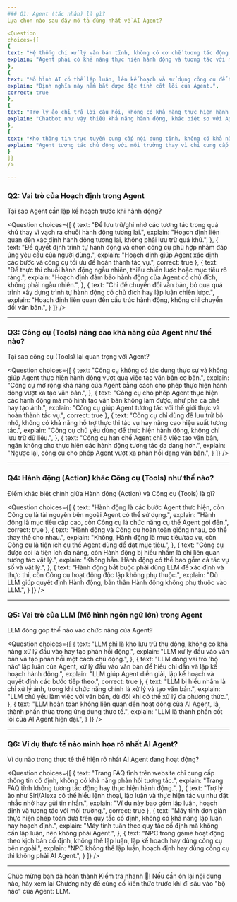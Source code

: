 ```yaml
---
### Q1: Agent (tác nhân) là gì?
Lựa chọn nào sau đây mô tả đúng nhất về AI Agent?

<Question
choices={[
{
text: "Hệ thống chỉ xử lý văn bản tĩnh, không có cơ chế tương tác động với môi trường xung quanh hay thực hiện hành động có ý nghĩa.",
explain: "Agent phải có khả năng thực hiện hành động và tương tác với môi trường.",
},
{
text: "Mô hình AI có thể lập luận, lên kế hoạch và sử dụng công cụ để tương tác với môi trường nhằm đạt mục tiêu cụ thể.",
explain: "Định nghĩa này nắm bắt được đặc tính cốt lõi của Agent.",
correct: true
},
{
text: "Trợ lý ảo chỉ trả lời câu hỏi, không có khả năng thực hiện hành động hay tương tác với hệ thống bên ngoài.",
explain: "Chatbot như vậy thiếu khả năng hành động, khác biệt so với Agent.",
},
{
text: "Kho thông tin trực tuyến cung cấp nội dung tĩnh, không có khả năng thực thi tác vụ hay tương tác chủ động với người dùng.",
explain: "Agent tương tác chủ động với môi trường thay vì chỉ cung cấp thông tin tĩnh.",
}
]}
/>

---
```


### Q2: Vai trò của Hoạch định trong Agent
Tại sao Agent cần lập kế hoạch trước khi hành động?

<Question
choices={[
{
text: "Để lưu trữ/ghi nhớ các tương tác trong quá khứ thay vì vạch ra chuỗi hành động tương lai.",
explain: "Hoạch định liên quan đến xác định hành động tương lai, không phải lưu trữ quá khứ.",
},
{
text: "Để quyết định trình tự hành động và chọn công cụ phù hợp nhằm đáp ứng yêu cầu của người dùng.",
explain: "Hoạch định giúp Agent xác định các bước và công cụ tối ưu để hoàn thành tác vụ.",
correct: true
},
{
text: "Để thực thi chuỗi hành động ngẫu nhiên, thiếu chiến lược hoặc mục tiêu rõ ràng.",
explain: "Hoạch định đảm bảo hành động của Agent có chủ đích, không phải ngẫu nhiên.",
},
{
text: "Chỉ để chuyển đổi văn bản, bỏ qua quá trình xây dựng trình tự hành động có chủ đích hay lập luận chiến lược.",
explain: "Hoạch định liên quan đến cấu trúc hành động, không chỉ chuyển đổi văn bản.",
}
]}
/>

---

### Q3: Công cụ (Tools) nâng cao khả năng của Agent như thế nào?
Tại sao công cụ (Tools) lại quan trọng với Agent?

<Question
choices={[
{
text: "Công cụ không có tác dụng thực sự và không giúp Agent thực hiện hành động vượt qua việc tạo văn bản cơ bản.",
explain: "Công cụ mở rộng khả năng của Agent bằng cách cho phép thực hiện hành động vượt xa tạo văn bản.",
},
{
text: "Công cụ cho phép Agent thực hiện các hành động mà mô hình tạo văn bản không làm được, như pha cà phê hay tạo ảnh.",
explain: "Công cụ giúp Agent tương tác với thế giới thực và hoàn thành tác vụ.",
correct: true
},
{
text: "Công cụ chỉ dùng để lưu trữ bộ nhớ, không có khả năng hỗ trợ thực thi tác vụ hay nâng cao hiệu suất tương tác.",
explain: "Công cụ chủ yếu dùng để thực hiện hành động, không chỉ lưu trữ dữ liệu.",
},
{
text: "Công cụ hạn chế Agent chỉ ở việc tạo văn bản, ngăn không cho thực hiện các hành động tương tác đa dạng hơn.",
explain: "Ngược lại, công cụ cho phép Agent vượt xa phản hồi dạng văn bản.",
}
]}
/>

---

### Q4: Hành động (Action) khác Công cụ (Tools) như thế nào?
Điểm khác biệt chính giữa Hành động (Action) và Công cụ (Tools) là gì?

<Question
choices={[
{
text: "Hành động là các bước Agent thực hiện, còn Công cụ là tài nguyên bên ngoài Agent có thể sử dụng.",
explain: "Hành động là mục tiêu cấp cao, còn Công cụ là chức năng cụ thể Agent gọi đến.",
correct: true
},
{
text: "Hành động và Công cụ hoàn toàn giống nhau, có thể thay thế cho nhau.",
explain: "Không, Hành động là mục tiêu/tác vụ, còn Công cụ là tiện ích cụ thể Agent dùng để đạt mục tiêu.",
},
{
text: "Công cụ được coi là tiện ích đa năng, còn Hành động bị hiểu nhầm là chỉ liên quan tương tác vật lý.",
explain: "Không hẳn. Hành động có thể bao gồm cả tác vụ số và vật lý.",
},
{
text: "Hành động bắt buộc phải dùng LLM để xác định và thực thi, còn Công cụ hoạt động độc lập không phụ thuộc.",
explain: "Dù LLM giúp quyết định Hành động, bản thân Hành động không phụ thuộc vào LLM.",
}
]}
/>

---

### Q5: Vai trò của LLM (Mô hình ngôn ngữ lớn) trong Agent
LLM đóng góp thế nào vào chức năng của Agent?

<Question
choices={[
{
text: "LLM chỉ là kho lưu trữ thụ động, không có khả năng xử lý đầu vào hay tạo phản hồi động.",
explain: "LLM xử lý đầu vào văn bản và tạo phản hồi một cách chủ động.",
},
{
text: "LLM đóng vai trò 'bộ não' lập luận của Agent, xử lý đầu vào văn bản để hiểu chỉ dẫn và lập kế hoạch hành động.",
explain: "LLM giúp Agent diễn giải, lập kế hoạch và quyết định các bước tiếp theo.",
correct: true
},
{
text: "LLM bị hiểu nhầm là chỉ xử lý ảnh, trong khi chức năng chính là xử lý và tạo văn bản.",
explain: "LLM chủ yếu làm việc với văn bản, dù đôi khi có thể xử lý đa phương thức.",
},
{
text: "LLM hoàn toàn không liên quan đến hoạt động của AI Agent, là thành phần thừa trong ứng dụng thực tế.",
explain: "LLM là thành phần cốt lõi của AI Agent hiện đại.",
}
]}
/>

---

### Q6: Ví dụ thực tế nào minh họa rõ nhất AI Agent?
Ví dụ nào trong thực tế thể hiện rõ nhất AI Agent đang hoạt động?

<Question
choices={[
{
text: "Trang FAQ tĩnh trên website chỉ cung cấp thông tin cố định, không có khả năng phản hồi tương tác.",
explain: "Trang FAQ tĩnh không tương tác động hay thực hiện hành động.",
},
{
text: "Trợ lý ảo như Siri/Alexa có thể hiểu lệnh thoại, lập luận và thực hiện tác vụ như đặt nhắc nhở hay gửi tin nhắn.",
explain: "Ví dụ này bao gồm lập luận, hoạch định và tương tác với môi trường.",
correct: true
},
{
text: "Máy tính đơn giản thực hiện phép toán dựa trên quy tắc cố định, không có khả năng lập luận hay hoạch định.",
explain: "Máy tính tuân theo quy tắc cố định mà không cần lập luận, nên không phải Agent.",
},
{
text: "NPC trong game hoạt động theo kịch bản cố định, không thể lập luận, lập kế hoạch hay dùng công cụ bên ngoài.",
explain: "NPC không thể lập luận, hoạch định hay dùng công cụ thì không phải AI Agent.",
}
]}
/>

---

Chúc mừng bạn đã hoàn thành Kiểm tra nhanh 🥳! Nếu cần ôn lại nội dung nào, hãy xem lại Chương này để củng cố kiến thức trước khi đi sâu vào "bộ não" của Agent: LLM.